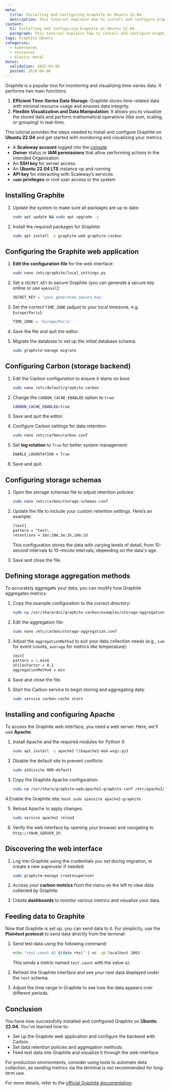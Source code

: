 ```yaml
---
meta:
  title: Installing and Configuring Graphite on Ubuntu 22.04
  description: This tutorial explains how to install and configure Graphite on Ubuntu 22.04
content:
  h1: Installing and Configuring Graphite on Ubuntu 22.04
  paragraph: This tutorial explains how to install and configure Graphite on Ubuntu 22.04
tags: Graphite Ubuntu
categories:
  - kubernetes
  - instances
  - elastic-metal
dates:
  validation: 2025-03-06
  posted: 2018-08-06
---
```


Graphite is a popular tool for monitoring and visualizing time-series data. It performs two main functions:

1. **Efficient Time-Series Data Storage**: Graphite stores time-related data with minimal resource usage and ensures data integrity.
2. **Flexible Visualization and Data Manipulation**: It allows you to visualize the stored data and perform mathematical operations (like sum, scaling, or grouping) in real-time.

This tutorial provides the steps needed to install and configure Graphite on **Ubuntu 22.04** and get started with monitoring and visualizing your metrics.

<Macro id="requirements" />

- A **Scaleway account** logged into the [console](https://console.scaleway.com)
- **Owner** status or **IAM permissions** that allow performing actions in the intended Organization
- An **SSH key** for server access
- An **Ubuntu 22.04 LTS** instance up and running
- **API key** for interacting with Scaleway’s services
- **`sudo` privileges** or root user access to the system

## Installing Graphite

1. Update the system to make sure all packages are up to date:
    ```bash
    sudo apt update && sudo apt upgrade -y
    ```

2. Install the required packages for Graphite:
    ```bash
    sudo apt install -y graphite-web graphite-carbon
    ```

## Configuring the Graphite web application

1. **Edit the configuration file** for the web interface:
    ```bash
    sudo nano /etc/graphite/local_settings.py
    ```

2. Set a `SECRET_KEY` to secure Graphite (you can generate a secure key online or use `openssl`):
    ```python
    SECRET_KEY = 'your_generated_secure_key'
    ```

3. Set the correct `TIME_ZONE` (adjust to your local timezone, e.g. `Europe/Paris`):
    ```python
    TIME_ZONE = 'Europe/Paris'
    ```

4. Save the file and quit the editor.

5. Migrate the database to set up the initial database schema:
    ```bash
    sudo graphite-manage migrate
    ```

## Configuring Carbon (storage backend)

1. Edit the Carbon configuration to ensure it starts on boot:
    ```bash
    sudo nano /etc/default/graphite-carbon
    ```

2. Change the `CARBON_CACHE_ENABLED` option to `true`:
    ```bash
    CARBON_CACHE_ENABLED=true
    ```

3. Save and quit the editor.

4. Configure Carbon settings for data retention:
    ```bash
    sudo nano /etc/carbon/carbon.conf
    ```

5. Set **log rotation** to `True` for better system management:
    ```bash
    ENABLE_LOGROTATION = True
    ```

6. Save and quit.

## Configuring storage schemas

1. Open the storage schemas file to adjust retention policies:
    ```bash
    sudo nano /etc/carbon/storage-schemas.conf
    ```

2. Update the file to include your custom retention settings. Here’s an example:
    ```bash
    [test]
    pattern = ^test\.
    retentions = 10s:10m,1m:1h,10m:1d
    ```

    This configuration stores the data with varying levels of detail, from 10-second intervals to 10-minute intervals, depending on the data's age.

3. Save and close the file.

## Defining storage aggregation methods

To accurately aggregate your data, you can modify how Graphite aggregates metrics:

1. Copy the example configuration to the correct directory:
    ```bash
    sudo cp /usr/share/doc/graphite-carbon/examples/storage-aggregation.conf.example /etc/carbon/storage-aggregation.conf
    ```

2. Edit the aggregation file:
    ```bash
    sudo nano /etc/carbon/storage-aggregation.conf
    ```

3. Adjust the `aggregationMethod` to suit your data collection needs (e.g., `sum` for event counts, `average` for metrics like temperature):
    ```bash
    [min]
    pattern = \.min$
    xFilesFactor = 0.1
    aggregationMethod = min
    ```

4. Save and close the file.

5. Start the Carbon service to begin storing and aggregating data:
    ```bash
    sudo service carbon-cache start
    ```

## Installing and configuring Apache

To access the Graphite web interface, you need a web server. Here, we'll use **Apache**.

1. Install Apache and the required modules for Python 3:
    ```bash
    sudo apt install -y apache2 libapache2-mod-wsgi-py3
    ```

2. Disable the default site to prevent conflicts:
    ```bash
    sudo a2dissite 000-default
    ```

3. Copy the Graphite Apache configuration:
    ```bash
    sudo cp /usr/share/graphite-web/apache2-graphite.conf /etc/apache2/sites-available/
    ```

4.Enable the Graphite site:
    ```bash
    sudo a2ensite apache2-graphite
    ```

5. Reload Apache to apply changes:
    ```bash
    sudo service apache2 reload
    ```

6. Verify the web interface by opening your browser and navigating to `http://YOUR_SERVER_IP`.

## Discovering the web interface

1. Log into Graphite using the credentials you set during migration, or create a new superuser if needed:
    ```bash
    sudo graphite-manage createsuperuser
    ```

2. Access your **carbon metrics** from the menu on the left to view data collected by Graphite.

3. Create **dashboards** to monitor various metrics and visualize your data.

## Feeding data to Graphite

Now that Graphite is set up, you can send data to it. For simplicity, use the **Plaintext protocol** to send data directly from the terminal:

1. Send test data using the following command:
    ```bash
    echo "test.count 42 $(date +%s)" | nc -q0 localhost 2003
    ```

    This sends a metric named `test.count` with the value `42`.

2. Refresh the Graphite interface and see your new data displayed under the `test` schema.

3. Adjust the time range in Graphite to see how the data appears over different periods.

## Conclusion

You have now successfully installed and configured Graphite on **Ubuntu 22.04**. You've learned how to:

- Set up the Graphite web application and configure the backend with Carbon.
- Set data retention policies and aggregation methods.
- Feed test data into Graphite and visualize it through the web interface.

For production environments, consider using tools to automate data collection, as sending metrics via the terminal is not recommended for long-term use.

For more details, refer to the [official Graphite documentation](https://graphite.readthedocs.io/en/latest/).
